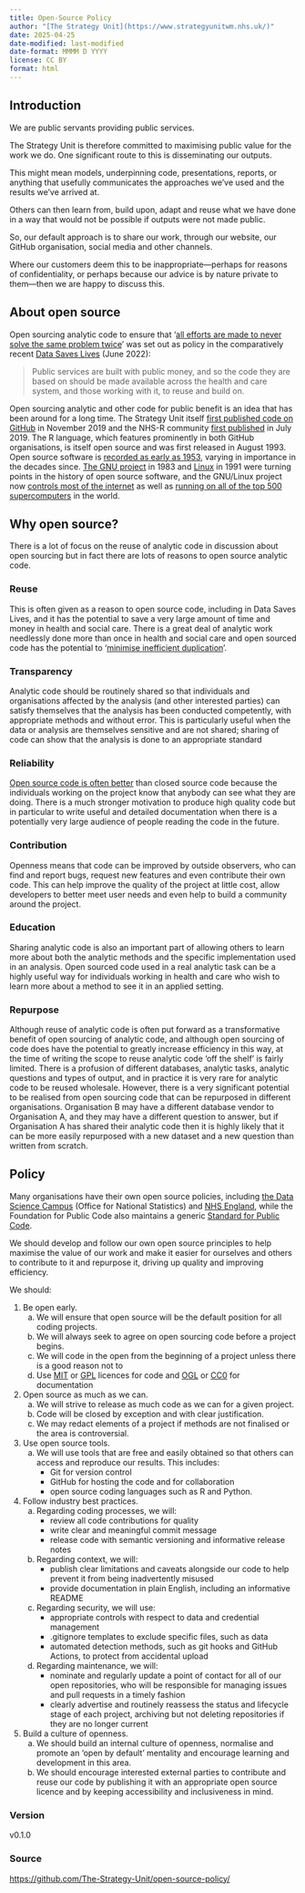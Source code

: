 ```yaml
---
title: Open-Source Policy
author: "[The Strategy Unit](https://www.strategyunitwm.nhs.uk/)"
date: 2025-04-25
date-modified: last-modified
date-format: MMMM D YYYY
license: CC BY
format: html
---
```


## Introduction

We are public servants providing public services.

The Strategy Unit is therefore committed to maximising public value for the work we do. One significant route to this is disseminating our outputs.

This might mean models, underpinning code, presentations, reports, or anything that usefully communicates the approaches we've used and the results we've arrived at.

Others can then learn from, build upon, adapt and reuse what we have done in a way that would not be possible if outputs were not made public.

So, our default approach is to share our work, through our website, our GitHub organisation, social media and other channels.

Where our customers deem this to be inappropriate—perhaps for reasons of confidentiality, or perhaps because our advice is by nature private to them—then we are happy to discuss this.

## About open source

Open sourcing analytic code to ensure that '[all efforts are made to never solve the same problem twice](https://github.com/nhsx/open-source-policy/blob/main/open-source-policy.md)' was set out as policy in the comparatively recent [Data Saves Lives](https://www.gov.uk/government/publications/data-saves-lives-reshaping-health-and-social-care-with-data) (June 2022):

> Public services are built with public money, and so the code they are based on should be made available across the health and care system, and those working with it, to reuse and build on.

Open sourcing analytic and other code for public benefit is an idea that has been around for a long time.
The Strategy Unit itself [first published code on GitHub](https://github.com/The-Strategy-Unit/StrategyUnitTheme/commit/c3a521c32d1a0dbe5f85f35636cece76bf58ad20) in November 2019 and the NHS-R community [first published](https://github.com/nhs-r-community/NHSRdatasets/commit/1e69c0a4bf129c002f3645d4ab09ccfae41917bc) in July 2019.
The R language, which features prominently in both GitHub organisations, is itself open source and was first released in August 1993.
Open source software is [recorded as early as 1953](https://en.wikipedia.org/wiki/History_of_free_and_open-source_software#Free_software_before_the_1980s), varying in importance in the decades since.
[The GNU project](https://en.wikipedia.org/wiki/History_of_free_and_open-source_software#Launch_of_the_free_software_movement) in 1983 and [Linux](https://en.wikipedia.org/wiki/History_of_free_and_open-source_software#Linux_(1991%E2%80%93present)) in 1991 were turning points in the history of open source software, and the GNU/Linux project now [controls most of the internet](https://www.wired.com/2016/08/linux-took-web-now-taking-world/) as well as [running on all of the top 500 supercomputers](https://www.networkworld.com/article/3568616/linux-dominates-supercomputing.html) in the world.

## Why open source?

There is a lot of focus on the reuse of analytic code in discussion about open sourcing but in fact there are lots of reasons to open source analytic code.

### Reuse

This is often given as a reason to open source code, including in Data Saves Lives, and it has the potential to save a very large amount of time and money in health and social care.
There is a great deal of analytic work needlessly done more than once in health and social care and open sourced code has the potential to '[minimise inefficient duplication](https://www.gov.uk/government/publications/better-broader-safer-using-health-data-for-research-and-analysis/better-broader-safer-using-health-data-for-research-and-analysis)'.

### Transparency

Analytic code should be routinely shared so that individuals and organisations affected by the analysis (and other interested parties) can satisfy themselves that the analysis has been conducted competently, with appropriate methods and without error.
This is particularly useful when the data or analysis are themselves sensitive and are not shared; sharing of code can show that the analysis is done to an appropriate standard

### Reliability

[Open source code is often better](https://www.freecodecamp.org/news/what-is-great-about-developing-open-source-and-what-is-not/) than closed source code because the individuals working on the project know that anybody can see what they are doing.
There is a much stronger motivation to produce high quality code but in particular to write useful and detailed documentation when there is a potentially very large audience of people reading the code in the future.

### Contribution

Openness means that code can be improved by outside observers, who can find and report bugs, request new features and even contribute their own code.
This can help improve the quality of the project at little cost, allow developers to better meet user needs and even help to build a community around the project.

### Education

Sharing analytic code is also an important part of allowing others to learn more about both the analytic methods and the specific implementation used in an analysis.
Open sourced code used in a real analytic task can be a highly useful way for individuals working in health and care who wish to learn more about a method to see it in an applied setting.

### Repurpose

Although reuse of analytic code is often put forward as a transformative benefit of open sourcing of analytic code, and although open sourcing of code does have the potential to greatly increase efficiency in this way, at the time of writing the scope to reuse analytic code 'off the shelf' is fairly limited.
There is a profusion of different databases, analytic tasks, analytic questions and types of output, and in practice it is very rare for analytic code to be reused wholesale.
However, there is a very significant potential to be realised from open sourcing code that can be repurposed in different organisations. Organisation B may have a different database vendor to Organisation A, and they may have a different question to answer, but if Organisation A has shared their analytic code then it is highly likely that it can be more easily repurposed with a new dataset and a new question than written from scratch.

## Policy

Many organisations have their own open source policies, including [the Data Science Campus](https://datasciencecampus.github.io/coding-in-the-open/) (Office for National Statistics) and [NHS England](https://github.com/nhsx/open-source-policy/blob/main/open-source-policy.md), while the Foundation for Public Code also maintains a generic [Standard for Public Code](https://standard.publiccode.net/). 

We should develop and follow our own open source principles to help maximise the value of our work and make it easier for ourselves and others to contribute to it and repurpose it, driving up quality and improving efficiency. 

We should:

1. Be open early.
    a. We will ensure that open source will be the default position for all coding projects.
    b. We will always seek to agree on open sourcing code before a project begins.
    c. We will code in the open from the beginning of a project unless there is a good reason not to
    d. Use [MIT](https://opensource.org/license/mit) or [GPL](https://www.gnu.org/licenses/gpl-3.0.en.html) licences for code and [OGL](https://www.nationalarchives.gov.uk/doc/open-government-licence/version/3/) or [CC0](https://creativecommons.org/public-domain/cc0/) for documentation
2. Open source as much as we can.
    a. We will strive to release as much code as we can for a given project.
    b. Code will be closed by exception and with clear justification.
    c. We may redact elements of a project if methods are not finalised or the area is controversial.
3. Use open source tools.
    a. We will use tools that are free and easily obtained so that others can access and reproduce our results. This includes:
        * Git for version control
        * GitHub for hosting the code and for collaboration
        * open source coding languages such as R and Python.
4. Follow industry best practices.
    a. Regarding coding processes, we will: 
        * review all code contributions for quality
        * write clear and meaningful commit message
        * release code with semantic versioning and informative release notes
    b. Regarding context, we will:
        * publish clear limitations and caveats alongside our code to help prevent it from being inadvertently misused
        * provide documentation in plain English, including an informative README
    c. Regarding security, we will use: 
        * appropriate controls with respect to data and credential management
        * .gitignore templates to exclude specific files, such as data
        * automated detection methods, such as git hooks and GitHub Actions, to protect from accidental upload
    d. Regarding maintenance, we will:
        * nominate and regularly update a point of contact for all of our open repositories, who will be responsible for managing issues and pull requests in a timely fashion
        * clearly advertise and routinely reassess the status and lifecycle stage of each project, archiving but not deleting repositories if they are no longer current
5. Build a culture of openness.
    a. We should build an internal culture of openness, normalise and promote an ‘open by default' mentality and encourage learning and development in this area.
    b. We should encourage interested external parties to contribute and reuse our code by publishing it with an appropriate open source licence and by keeping accessibility and inclusiveness in mind.

### Version {.appendix}

v0.1.0

### Source {.appendix}

[https://github.com/The-Strategy-Unit/open-source-policy/](https://github.com/The-Strategy-Unit/open-source-policy/)
